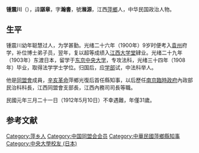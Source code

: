 '''锺震川'''（{{bd|1881年|10月29日|1912年|5月10日}}），諱'''諶章'''，字'''瀚書'''，號'''滌源'''，江西[[萍鄉|萍鄉]]人，中华民国政治人物。

== 生平 ==
锺震川幼年聪慧过人，为学甚勤。光绪二十六年（1900年）9岁时便考入[[袁州|袁州]]府学，补位博士弟子员，翌年，复以超等成绩入[[江西大学堂|江西大学堂]]肄业。光绪二十九年（1903年）东渡日本，留学于[[东京中央大学|东京中央大学]]，专攻法科，光绪三十四年（1908年）毕业，取得法学学士学位。归国后，应[[学部|学部]]试，中法科举人。

他是[[同盟會|同盟會]]成員，[[辛亥革命|辛亥革命]]萍鄉光復后首任縣知事，以后歷任[[南京臨時政府|南京臨時政府]]內政部民治科科長，江西同盟會支部長，江西內務司司長等職。

民國元年三月二十一日（1912年5月10日）不幸遇難，年僅31歲。

==参考文献==

{{DEFAULTSORT:Zhong锺}}
[[Category:萍乡人|Category:萍乡人]]
[[Category:中国同盟会会员|Category:中国同盟会会员]]
[[Category:中華民國萍鄉縣知事|Category:中華民國萍鄉縣知事]]
[[Category:中央大學校友_(日本)|Category:中央大學校友 (日本)]]